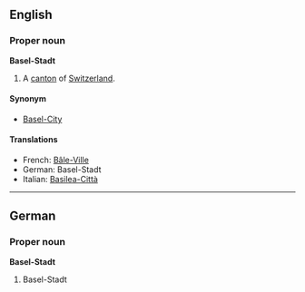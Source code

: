 ==English==
===Proper noun===
'''Basel-Stadt'''

#A [[canton]] of [[Switzerland]].

====Synonym====
*[[Basel-City]]

====Translations====
*French: [[Bâle-Ville]]
*German: Basel-Stadt
*Italian: [[Basilea-Città]]

----
==German==
===Proper noun===
'''Basel-Stadt'''

#Basel-Stadt